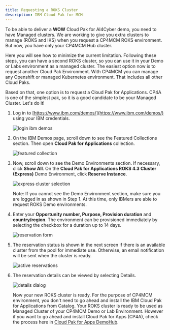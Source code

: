```yaml
---
title: Requesting a ROKS Cluster
description: IBM Cloud Pak for MCM
---
```


To be able to deliver a **WOW** Cloud Pak for AI4Cyber demo, you need to have Managed clusters. We are working to give you extra clusters to manage (ROKS and IKS) when you request a CP4MCM ROKS environment. But now, you have only your CP4MCM Hub cluster.

Here you will see how to minimize the current limitation. Following these steps, you can have a second ROKS cluster, so you can use it in your Demo or Labs environment as a managed cluster. The easiest option now is to request another Cloud Pak Environment. With CP4MCM you can manage any Openshift or managed Kubernetes environment. That includes all other Cloud Paks.

Based on that, one option is to request a Cloud Pak for Applications. CP4A is one of the simplest pak, so it is a good candidate to be your Managed Cluster. Let's do it!

1. Log in to [https://www.ibm.com/demos/](https://www.ibm.com/demos/) using your IBM credentials.

   ![login ibm demos](images/1-Request-ROKS.png)

2. On the IBM Demos page, scroll down to see the Featured Collections section. Then open **Cloud Pak for Applications** collection.

   ![featured collection](images/2-Request-CP4A-ROKS.png)

3. Now, scroll down to see the Demo Environments section. If necessary, click **Show All**.  On the **Cloud Pak for Applications ROKS 4.3 Cluster (Express)** Demo Environment, click **Reserve Instance**.

   ![express cluster selection](images/3-Request-CP4A-ROKS.png)

   Note: If you cannot see the Demo Environment section, make sure you are logged in as shown in Step 1. At this time, only IBMers are able to request ROKS Demo environments.

4. Enter your **Opportunity number, Purpose, Provision duration** and **country/region**. The environment can be provisioned immediately by selecting the checkbox for a duration up to 14 days.

   ![reservation form](images/4-Request-CP4A-ROKS.png)

5. The reservation status is shown in the next screen if there is an available cluster from the pool for immediate use. Otherwise, an email notification will be sent when the cluster is ready.

   ![active reservations](images/5-Request-CP4A-ROKS.png)

6. The reservation details can be viewed by selecting Details.

   ![details dialog](images/6-Request-ROKS.png)

   Now your new ROKS cluster is ready. For the purpose of CP4MCM environment, you don't need to go ahead and install the IBM Cloud Pak for Applications from Catalog. Your ROKS cluster is ready to be used as Managed Cluster of your CP4MCM Demo or Lab Environment. However if you want to go ahead and install Cloud Pak for Apps (CP4A), check the process here in <a href="https://pages.github.ibm.com/demohub/cloudpak-applications/tutorials/su0100-setup/" target="_blank">Cloud Pak for Apps DemoHub</a>.
